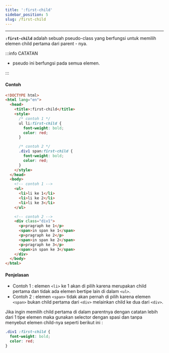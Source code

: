 ```yaml
---
title: ':first-child'
sidebar_position: 5
slug: /first-child
---
```


<hr />

**`:first-child`** adalah sebuah pseudo-class yang berfungsi untuk memilih elemen child pertama dari parent - nya.

:::info CATATAN

- pseudo ini berfungsi pada semua elemen.

:::

#### Contoh

<Tabs>
<TabItem value="DEMO" label="DEMO" default>

<Codepen dataSlugHash="RwOwWRe" title="pseudo class - first-child" />

</TabItem>

<TabItem value="COPY CODE" label="COPY CODE">

```html
<!DOCTYPE html>
<html lang="en">
  <head>
    <title>:first-child</title>
    <style>
      /* contoh 1 */
      ul li:first-child {
        font-weight: bold;
        color: red;
      }

      /* contoh 2 */
      .div1 span:first-child {
        font-weight: bold;
        color: red;
      }
    </style>
  </head>
  <body>
    <!-- contoh 1 -->
    <ul>
      <li>li ke 1</li>
      <li>li ke 2</li>
      <li>li ke 3</li>
    </ul>

    <!-- contoh 2 -->
    <div class="div1">
      <p>pragraph ke 1</p>
      <span>in span ke 1</span>
      <p>pragraph ke 2</p>
      <span>in span ke 2</span>
      <p>pragraph ke 3</p>
      <span>in span ke 3</span>
    </div>
  </body>
</html>
```

</TabItem>
</Tabs>

#### Penjelasan

- Contoh 1 : elemen `<li>` ke 1 akan di pilih karena merupakan child pertama dan tidak ada elemen bertipe lain di dalam `<ul>`.
- Contoh 2 : elemen `<span>` tidak akan pernah di pilih karena elemen `<span>` bukan child pertama dari `<div>` melainkan child ke dua dari `<div>`.

Jika ingin memilih child pertama di dalam parentnya dengan catatan lebih dari 1 tipe elemen maka gunakan selector dengan spasi dan tanpa menyebut elemen child-nya seperti berikut ini :

```css
.div1 :first-child {
  font-weight: bold;
  color: red;
}
```
